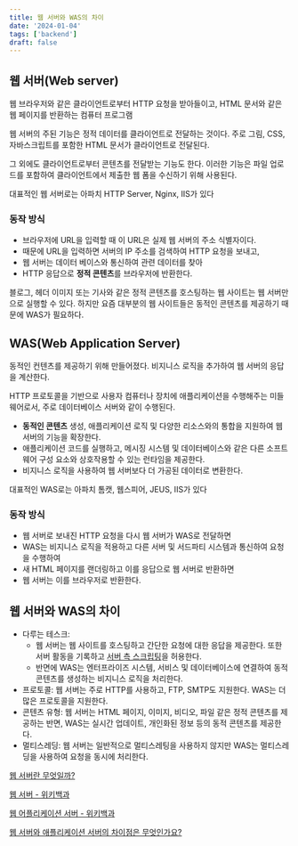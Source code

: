 ```yaml
---
title: 웹 서버와 WAS의 차이
date: '2024-01-04'
tags: ['backend']
draft: false
---
```


## 웹 서버(Web server)

웹 브라우저와 같은 클라이언트로부터 HTTP 요청을 받아들이고, HTML 문서와 같은 웹 페이지를 반환하는 컴퓨터 프로그램

웹 서버의 주된 기능은 정적 데이터를 클라이언트로 전달하는 것이다. 주로 그림, CSS, 자바스크립트를 포함한 HTML 문서가 클라이언트로 전달된다.

그 외에도 클라이언트로부터 콘텐츠를 전달받는 기능도 한다. 이러한 기능은 파일 업로드를 포함하여 클라이언트에서 제출한 웹 폼을 수신하기 위해 사용된다.

대표적인 웹 서버로는 아파치 HTTP Server, Nginx, IIS가 있다

### 동작 방식

- 브라우저에 URL을 입력할 때 이 URL은 실제 웹 서버의 주소 식별자이다.
- 때문에 URL을 입력하면 서버의 IP 주소를 검색하여 HTTP 요청을 보내고,
- 웹 서버는 데이터 베이스와 통신하여 관련 데이터를 찾아
- HTTP 응답으로 **정적 콘텐츠**를 브라우저에 반환한다.

블로그, 헤더 이미지 또는 기사와 같은 정적 콘텐츠를 호스팅하는 웹 사이트는 웹 서버만으로 실행할 수 있다. 하지만 요즘 대부분의 웹 사이트들은 동적인 콘텐츠를 제공하기 때문에 WAS가 필요하다.

## WAS(Web Application Server)

동적인 컨텐츠를 제공하기 위해 만들어졌다. 비지니스 로직을 추가하여 웹 서버의 응답을 계산한다.

HTTP 프로토콜을 기반으로 사용자 컴퓨터나 장치에 애플리케이션을 수행해주는 미들웨어로서, 주로 데이터베이스 서버와 같이 수행된다.

- **동적인 콘텐츠** 생성, 애플리케이션 로직 및 다양한 리소스와의 통합을 지원하여 웹 서버의 기능을 확장한다.
- 애플리케이션 코드를 실행하고, 메시징 시스템 및 데이터베이스와 같은 다른 소프트웨어 구성 요소와 상호작용할 수 있는 런타임을 제공한다.
- 비지니스 로직을 사용하여 웹 서버보다 더 가공된 데이터로 변환한다.

대표적인 WAS로는 아파치 톰캣, 웹스피어, JEUS, IIS가 있다

### 동작 방식
- 웹 서버로 보내진 HTTP 요청을 다시 웹 서버가 WAS로 전달하면
- WAS는 비지니스 로직을 적용하고 다른 서버 및 서드파티 시스템과 통신하여 요청을 수행하여
- 새 HTML 페이지를 랜더링하고 이를 응답으로 웹 서버로 반환하면
- 웹 서버는 이를 브라우저로 반환한다.


## 웹 서버와 WAS의 차이

- 다루는 테스크:
  - 웹 서버는 웹 사이트를 호스팅하고 간단한 요청에 대한 응답을 제공한다. 또한 서버 활동을 기록하고 [서버 측 스크립팅](https://kimdoyeonn.github.io/js-backend/server-side-scripting)을 허용한다.
  - 반면에 WAS는 엔터프라이즈 시스템, 서비스 및 데이터베이스에 연결하여 동적 콘텐츠를 생성하는 비지니스 로직을 처리한다.
- 프로토콜: 웹 서버는 주로 HTTP를 사용하고, FTP, SMTP도 지원한다. WAS는 더 많은 프로토콜을 지원한다.
- 콘텐츠 유형: 웹 서버는 HTML 페이지, 이미지, 비디오, 파일 같은 정적 콘텐츠를 제공하는 반면, WAS는 실시간 업데이트, 개인화된 정보 등의 동적 콘텐츠를 제공한다.
- 멀티스레딩: 웹 서버는 일반적으로 멀티스레팅을 사용하지 않지만 WAS는 멀티스레딩을 사용하여 요청을 동시에 처리한다.




[웹 서버란 무엇일까?](https://developer.mozilla.org/ko/docs/Learn/Common_questions/Web_mechanics/What_is_a_web_server)

[웹 서버 - 위키백과](https://ko.wikipedia.org/wiki/%EC%9B%B9_%EC%84%9C%EB%B2%84)

[웹 어플리케이션 서버 - 위키백과](https://ko.wikipedia.org/wiki/%EC%9B%B9_%EC%95%A0%ED%94%8C%EB%A6%AC%EC%BC%80%EC%9D%B4%EC%85%98_%EC%84%9C%EB%B2%84)

[웹 서버와 애플리케이션 서버의 차이점은 무엇인가요?](https://aws.amazon.com/ko/compare/the-difference-between-web-server-and-application-server/)